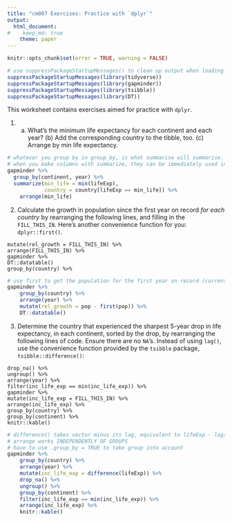 ```yaml
---
title: "cm007 Exercises: Practice with `dplyr`"
output: 
  html_document:
#    keep_md: true
    theme: paper
---
```


<!---The following chunk allows errors when knitting--->

```r
knitr::opts_chunk$set(error = TRUE, warning = FALSE)
```

```r
# use suppressPackageStartupMessages() to clean up output when loading packages
suppressPackageStartupMessages(library(tidyverse))
suppressPackageStartupMessages(library(gapminder))
suppressPackageStartupMessages(library(tsibble))
suppressPackageStartupMessages(library(DT))
```


This worksheet contains exercises aimed for practice with `dplyr`. 


1. (a) What's the minimum life expectancy for each continent and each year? (b) Add the corresponding country to the tibble, too. (c) Arrange by min life expectancy.

```r
# whatever you group by in group_by, is what summarise will summarise.
# when you make columns with summarize, they can be immediately used in the same summarise function
gapminder %>% 
  group_by(continent, year) %>% 
  summarize(min_life = min(lifeExp),
            country = country[lifeExp == min_life]) %>%
    arrange(min_life)
```

2. Calculate the growth in population since the first year on record _for each country_ by rearranging the following lines, and filling in the `FILL_THIS_IN`. Here's another convenience function for you: `dplyr::first()`. 

```
mutate(rel_growth = FILL_THIS_IN) %>% 
arrange(FILL_THIS_IN) %>% 
gapminder %>% 
DT::datatable()
group_by(country) %>% 
```

```r
# use first to get the population for the first year on record (current order, can use order_by to specify a different order than the current one)
gapminder %>%
    group_by(country) %>%
    arrange(year) %>%
    mutate(rel_growth = pop - first(pop)) %>%
    DT::datatable()
```


3. Determine the country that experienced the sharpest 5-year drop in life expectancy, in each continent, sorted by the drop, by rearranging the following lines of code. Ensure there are no `NA`'s. Instead of using `lag()`, use the convenience function provided by the `tsibble` package, `tsibble::difference()`:

```
drop_na() %>% 
ungroup() %>% 
arrange(year) %>% 
filter(inc_life_exp == min(inc_life_exp)) %>% 
gapminder %>% 
mutate(inc_life_exp = FILL_THIS_IN) %>% 
arrange(inc_life_exp) %>% 
group_by(country) %>% 
group_by(continent) %>% 
knitr::kable()
```

```r
# difference() takes vector minus its lag, equivalent to lifeExp - lag(lifeExp)
# arrange works INDEPENDENTLY OF GROUPS
# have to use .group_by = TRUE to take group into account
gapminder %>%
    group_by(country) %>% 
    arrange(year) %>%
    mutate(inc_life_exp = difference(lifeExp)) %>%
    drop_na() %>% 
    ungroup() %>% 
    group_by(continent) %>% 
    filter(inc_life_exp == min(inc_life_exp)) %>% 
    arrange(inc_life_exp) %>%
    knitr::kable()
```



